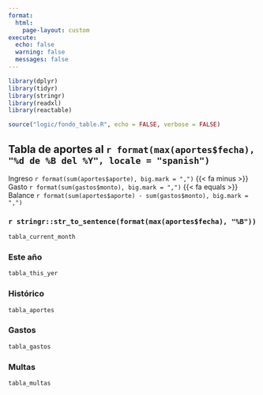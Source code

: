 ```yaml
---
format:
  html:
    page-layout: custom
execute:
  echo: false
  warning: false
  messages: false
---
```


```r
library(dplyr)
library(tidyr)
library(stringr)
library(readxl)
library(reactable)

source("logic/fondo_table.R", echo = FALSE, verbose = FALSE)
```

<style>
@media only screen and (max-width: 800px) {
  body {
    font-size: 14px;
    padding: 5px;
  }
  h2{
  margin-top: 20px;
  font-size: 16px;
}
}

h2{
 border-bottom: none;
}

.aportes-table {
  margin-top: 1rem;
  border: none;
  border-radius: 4px;
  box-shadow: 0 4px 8px 0 rgba(0, 0, 0, 0.1);
  height: 70vh;
}

.header {
  background-color: hsl(213, 45%, 97%);
  border-bottom-color: hsl(213, 33%, 93%);
  border-bottom-width: 1px;
  border-top: 1px solid hsl(213, 33%, 93%);
  color: hsl(213, 13%, 33%);
}

.rt-tbody{
border: 1px solid hsl(213, 33%, 93%);
}

.header[aria-sort]:hover,
.header[aria-sort]:focus {
  color: hsl(213, 55%, 50%);
}

</style>

## Tabla de aportes al `r format(max(aportes$fecha), "%d de %B del %Y", locale = "spanish")` {.px-md-5 .d-flex .flex-column .align-items-center}

::: {d-flex}
<span class="badge bg-success">Ingreso `r format(sum(aportes$aporte), big.mark = ",")`</span> {{< fa minus >}}
<span class="badge bg-danger">Gasto `r format(sum(gastos$monto), big.mark = ",")`</span> {{< fa equals >}}
<span class="badge bg-primary">Balance `r format(sum(aportes$aporte) - sum(gastos$monto), big.mark = ",")`</span>
:::

::: { .panel-tabset }

### `r stringr::str_to_sentence(format(max(aportes$fecha), "%B"))`
```r
tabla_current_month
```

### Este año
```r
tabla_this_yer
```

### Histórico
```r
tabla_aportes
```


### Gastos

```r
tabla_gastos
```


### Multas

```r
tabla_multas
```

:::